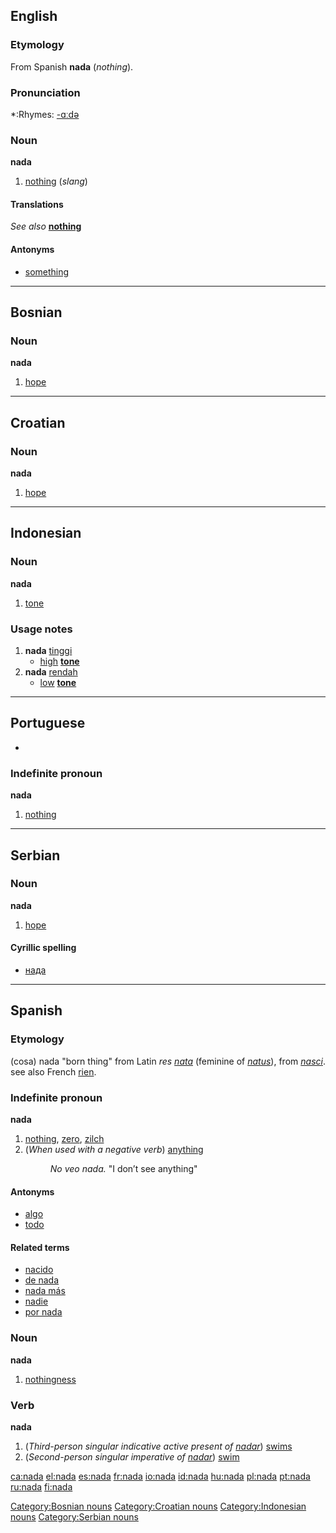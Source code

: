 ==English==

===Etymology===
From Spanish '''nada''' (''nothing'').

===Pronunciation===
*:Rhymes: [[Rhymes:English:-ɑːdə|-ɑːdə]]

===Noun===
'''nada'''

# [[nothing]] (''slang'')

====Translations====
''See also '' '''[[nothing]]'''

====Antonyms====
*[[something]]

----

==Bosnian==

===Noun===
'''nada''' {{f}}

# [[hope]]

[[Category:Bosnian nouns]]

----

==Croatian==

===Noun===
'''nada''' {{f}}

# [[hope]]

[[Category:Croatian nouns]]

----

==Indonesian==

===Noun===
'''nada'''

# [[tone]]

===Usage notes===
# '''nada''' [[tinggi]]
#* [[high]] '''[[tone]]'''
# '''nada''' [[rendah]]
#* [[low]] '''[[tone]]'''

[[Category:Indonesian nouns]]

----

==Portuguese==
*{{SAMPA|/"nada/}}

===Indefinite pronoun===
{{rfc-header|Indefinite pronoun}}
'''nada'''
# [[nothing]]

----

==Serbian==

===Noun===
'''nada''' {{f}}

# [[hope]]

====Cyrillic spelling====
*[[нада#Serbian|нада]]

[[Category:Serbian nouns]]

----

==Spanish==

===Etymology===
(cosa) nada "born thing" from Latin ''res [[nata]]'' (feminine of ''[[natus]]''), from ''[[nasci]]''. see also French [[rien]].

===Indefinite pronoun===
'''nada'''

# [[nothing]], [[zero]], [[zilch]]
# (''When used with a negative verb'') [[anything]]
#:''No veo nada.'' "I don’t see anything"

====Antonyms====
*[[algo]]
*[[todo]]

====Related terms====
*[[nacido]]
*[[de nada]]
*[[nada más]]
*[[nadie]]
*[[por nada]]

===Noun===
'''nada''' {{f}}

# [[nothingness]]

===Verb===
'''nada'''

# (''Third-person singular indicative active present of [[nadar]]'') [[swims]]
# (''Second-person singular imperative of [[nadar]]'') [[swim]]

[[ca:nada]]
[[el:nada]]
[[es:nada]]
[[fr:nada]]
[[io:nada]]
[[id:nada]]
[[hu:nada]]
[[pl:nada]]
[[pt:nada]]
[[ru:nada]]
[[fi:nada]]